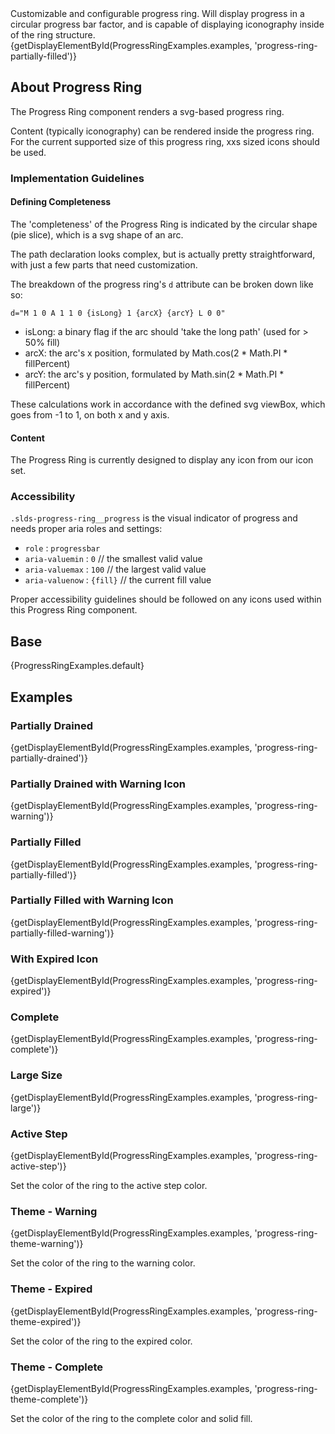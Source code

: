 
<div className="lead doc">
  Customizable and configurable progress ring. Will display progress in a circular progress bar factor, and is capable of displaying iconography inside of the ring structure.
</div>

<CodeView exampleOnly>
  {getDisplayElementById(ProgressRingExamples.examples, 'progress-ring-partially-filled')}
</CodeView>

## About Progress Ring

The Progress Ring component renders a svg-based progress ring.

Content (typically iconography) can be rendered inside the progress ring. For the current supported size of this progress ring, xxs sized icons should be used.

### Implementation Guidelines

#### Defining Completeness

The 'completeness' of the Progress Ring is indicated by the circular shape (pie slice), which is a svg shape of an arc.

The path declaration looks complex, but is actually pretty straightforward, with just a few parts that need customization.

The breakdown of the progress ring's `d` attribute can be broken down like so:

`d="M 1 0 A 1 1 0 {isLong} 1 {arcX} {arcY} L 0 0"`

- isLong: a binary flag if the arc should 'take the long path' (used for > 50% fill)
- arcX: the arc's x position, formulated by Math.cos(2 * Math.PI * fillPercent)
- arcY: the arc's y position, formulated by Math.sin(2 * Math.PI * fillPercent)

These calculations work in accordance with the defined svg viewBox, which goes from -1 to 1, on both x and y axis.

#### Content

The Progress Ring is currently designed to display any icon from our icon set.

### Accessibility

`.slds-progress-ring__progress` is the visual indicator of progress and needs proper aria roles and settings:
- `role` : `progressbar`
- `aria-valuemin` : `0` // the smallest valid value
- `aria-valuemax` : `100` // the largest valid value
- `aria-valuenow` : `{fill}` // the current fill value

Proper accessibility guidelines should be followed on any icons used within this Progress Ring component.

## Base

<CodeView>
  {ProgressRingExamples.default}
</CodeView>

## Examples

### Partially Drained

<CodeView>
  {getDisplayElementById(ProgressRingExamples.examples, 'progress-ring-partially-drained')}
</CodeView>

### Partially Drained with Warning Icon

<CodeView>
  {getDisplayElementById(ProgressRingExamples.examples, 'progress-ring-warning')}
</CodeView>

### Partially Filled

<CodeView>
  {getDisplayElementById(ProgressRingExamples.examples, 'progress-ring-partially-filled')}
</CodeView>

### Partially Filled with Warning Icon

<CodeView>
  {getDisplayElementById(ProgressRingExamples.examples, 'progress-ring-partially-filled-warning')}
</CodeView>

### With Expired Icon

<CodeView>
  {getDisplayElementById(ProgressRingExamples.examples, 'progress-ring-expired')}
</CodeView>

### Complete

<CodeView>
  {getDisplayElementById(ProgressRingExamples.examples, 'progress-ring-complete')}
</CodeView>

### Large Size

<CodeView>
  {getDisplayElementById(ProgressRingExamples.examples, 'progress-ring-large')}
</CodeView>

### Active Step

<CodeView>
  {getDisplayElementById(ProgressRingExamples.examples, 'progress-ring-active-step')}
</CodeView>

Set the color of the ring to the active step color.

### Theme - Warning

<CodeView>
  {getDisplayElementById(ProgressRingExamples.examples, 'progress-ring-theme-warning')}
</CodeView>

Set the color of the ring to the warning color.

### Theme - Expired

<CodeView>
  {getDisplayElementById(ProgressRingExamples.examples, 'progress-ring-theme-expired')}
</CodeView>

Set the color of the ring to the expired color.

### Theme - Complete

<CodeView>
  {getDisplayElementById(ProgressRingExamples.examples, 'progress-ring-theme-complete')}
</CodeView>

Set the color of the ring to the complete color and solid fill.
